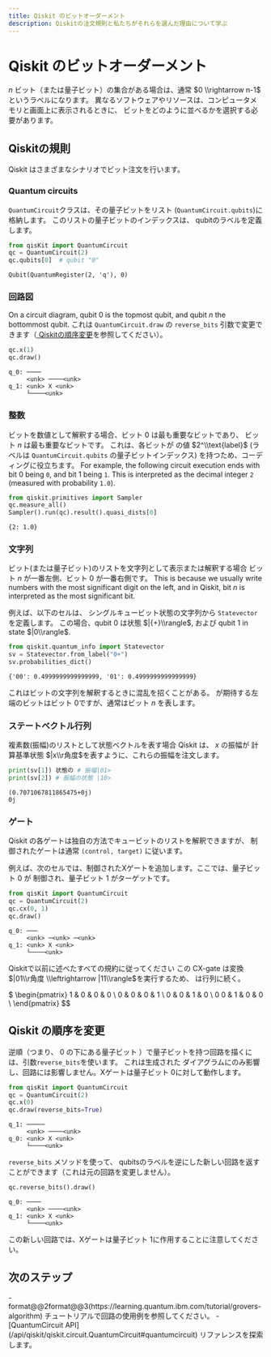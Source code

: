 ```yaml
---
title: Qiskit のビットオーダーメント
description: Qiskitの注文規則と私たちがそれらを選んだ理由について学ぶ
---
```


# Qiskit のビットオーダーメント

$n$ ビット（または量子ビット）の集合がある場合は、通常 $0
\\rightarrow n-1$ というラベルになります。 異なるソフトウェアやリソースは、コンピュータメモリと画面上に表示されるときに、
ビットをどのように並べるかを選択する必要があります。

## Qiskitの規則

Qiskit はさまざまなシナリオでビット注文を行います。

### Quantum circuits

`QuantumCircuit`クラスは、その量子ビットをリスト
(`QuantumCircuit.qubits`)に格納します。 このリストの量子ビットのインデックスは、
qubitのラベルを定義します。

```python
from qisKit import QuantumCircuit
qc = QuantumCircuit(2)
qc.qubits[0]  # qubit "0"
```

```
Qubit(QuantumRegister(2, 'q'), 0)
```

### 回路図

On a circuit diagram, qubit $0$ is the topmost qubit, and qubit $n$ the
bottommost qubit. これは
`QuantumCircuit.draw` の `reverse_bits` 引数で変更できます（[
Qiskitの順序変更](#change-ordering-in-qiskit)を参照してください）。

```python
qc.x(1)
qc.draw()
```

```
q_0: ────
     <unk> ────<unk>
q_1: <unk> X <unk>
     └────<unk>
```

### 整数

ビットを数値として解釈する場合、ビット $0$ は最も重要なビットであり、
ビット $n$ は最も重要なビットです。 これは、各ビットが
の値 $2^\\text{label}$ (ラベルは
`QuantumCircuit.qubits` の量子ビットインデックス) を持つため、コーディングに役立ちます。 For example, the following circuit execution ends
with bit $0$ being `0`, and bit $1$ being `1`. This is interpreted as the
decimal integer `2` (measured with probability `1.0`).

```python
from qiskit.primitives import Sampler
qc.measure_all()
Sampler().run(qc).result().quasi_dists[0]
```

```
{2: 1.0}
```

### 文字列

ビット(または量子ビット)のリストを文字列として表示または解釈する場合 ビット
$n$ が一番左側、ビット $0$ が一番右側です。 This is because we
usually write numbers with the most significant digit on the left, and in
Qiskit, bit $n$ is interpreted as the most significant bit.

例えば、以下のセルは、
シングルキュービット状態の文字列から `Statevector` を定義します。 この場合、qubit $0$ は状態 $|{+}\\rangle$, および
qubit $1$ in state $|0\\rangle$.

```python
from qiskit.quantum_info import Statevector
sv = Statevector.from_label("0+")
sv.probabilities_dict()
```

```
{'00': 0.4999999999999999, '01': 0.4999999999999999}
```

これはビットの文字列を解釈するときに混乱を招くことがある。
が期待する左端のビットはビット $0$ですが、通常はビット
$n$ を表します。

### ステートベクトル行列

複素数(振幅)のリストとして状態ベクトルを表す場合
Qiskit は、 $x$ の振幅が
計算基準状態 $|x\\r角度$を表すように、これらの振幅を注文します。

```python
print(sv[1]) 状態の # 振幅|01>
print(sv[2]) # 振幅の状態 |10>
```

```
(0.7071067811865475+0j)
0j
```

### ゲート

Qiskit の各ゲートは独自の方法でキュービットのリストを解釈できますが、
制御されたゲートは通常 `(control, target)` に従います。

例えば、次のセルでは、制御されたXゲートを追加します。ここでは、量子ビット $0$ が
制御され、量子ビット $1$ がターゲットです。

```python
from qisKit import QuantumCircuit
qc = QuantumCircuit(2)
qc.cx(0, 1)
qc.draw()
```

```
q_0: ───
     <unk> ─<unk> ─<unk>
q_1: <unk> X <unk>
     └────<unk>
```

Qiskitで以前に述べたすべての規約に従ってください この CX-gate
は変換 $|01\\r角度 \\leftrightarrow |11\\rangle$を実行するため、
は行列に続く。

$
\\begin{pmatrix}
 1 & 0 & 0 & 0 \\
 0 & 0 & 0 & 1 \\
 0 & 0 & 1 & 0 \\
 0 0 & 1 & 0 & 0 \\
\\end{pmatrix}
$$

## Qiskit の順序を変更

逆順（つまり、 $0$ の下にある量子ビット
）で量子ビットを持つ回路を描くには、引数`reverse_bits`を使います。 これは生成された
ダイアグラムにのみ影響し、回路には影響しません。Xゲートは量子ビット $0$に対して動作します。

```python
from qisKit import QuantumCircuit
qc = QuantumCircuit(2)
qc.x(0)
qc.draw(reverse_bits=True)
```

```
q_1: ─────
     <unk> ────<unk>
q_0: <unk> X <unk>
     └────<unk>
```

`reverse_bits` メソッドを使って、
qubitsのラベルを逆にした新しい回路を返すことができます（これは元の回路を変更しません）。

```python
qc.reverse_bits().draw()
```

```
q_0: ────
     <unk> ────<unk>
q_1: <unk> X <unk>
     └────<unk>
```

この新しい回路では、Xゲートは量子ビット $1$に作用することに注意してください。

## 次のステップ

<Admonition type="tip" title="Recommendations">
  - format@@2format@@3(https://learning.quantum.ibm.com/tutorial/grovers-algorithm) チュートリアルで回路の使用例を参照してください。
  - [QuantumCircuit API](/api/qiskit/qiskit.circuit.QuantumCircuit#quantumcircuit) リファレンスを探索します。
</Admonition>
